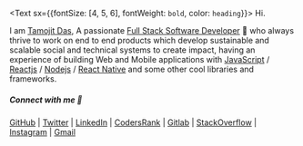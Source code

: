<Text sx={{fontSize: [4, 5, 6], fontWeight: `bold`, color: `heading`}}>
    Hi.
</Text>

I am [Tamojit Das](https://tamojitdas.netlify.app/), A passionate [Full Stack Software Developer](https://github.com/tamojit-123) 🚀 who always thrive to work on end to end products which develop sustainable and scalable social and technical systems to create impact, having an experience of building Web and Mobile applications with [JavaScript](https://www.javascript.com/) / [Reactjs](https://reactjs.org/) / [Nodejs](https://nodejs.org/en/) / [React Native](https://reactnative.dev/) and some other cool libraries and frameworks.

##### Connect with me 📲

[GitHub](https://github.com/tamojit-123) |
[Twitter](https://twitter.com/tamojitdas97) |
[LinkedIn](https://www.linkedin.com/in/tamojit-das-365b19118/) |
[CodersRank](https://profile.codersrank.io/user/tamojit-123) |
[Gitlab](https://gitlab.com/tamojit-123) |
[StackOverflow](https://stackoverflow.com/users/9829241/tamojit-das) |
[Instagram](https://www.instagram.com/t_for_tamojit/) |
[Gmail](tamo.das.97@gmail.com)
